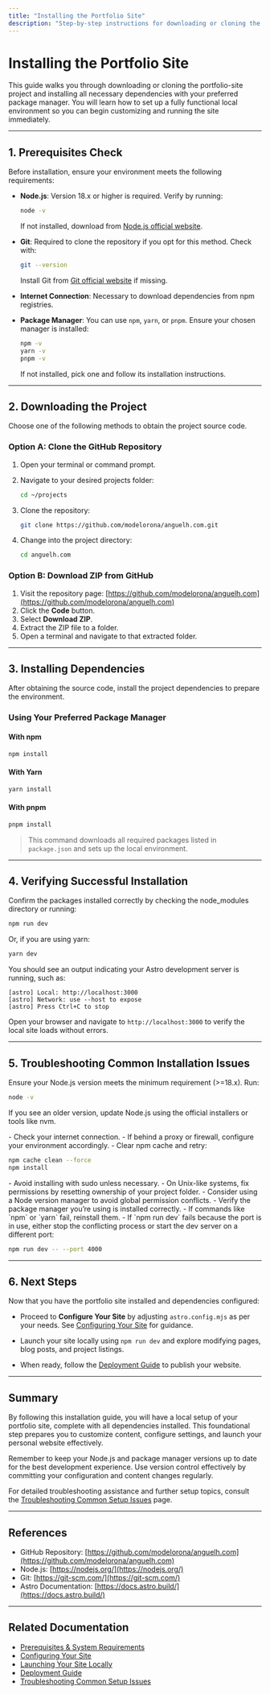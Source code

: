 ```yaml
---
title: "Installing the Portfolio Site"
description: "Step-by-step instructions for downloading or cloning the project and installing dependencies using your preferred package manager. Includes troubleshooting for common install issues across different environments."
---
```


# Installing the Portfolio Site

This guide walks you through downloading or cloning the portfolio-site project and installing all necessary dependencies with your preferred package manager. You will learn how to set up a fully functional local environment so you can begin customizing and running the site immediately.

---

## 1. Prerequisites Check

Before installation, ensure your environment meets the following requirements:

- **Node.js**: Version 18.x or higher is required. Verify by running:

  ```bash
  node -v
  ```

  If not installed, download from [Node.js official website](https://nodejs.org/).

- **Git**: Required to clone the repository if you opt for this method. Check with:

  ```bash
  git --version
  ```

  Install Git from [Git official website](https://git-scm.com/) if missing.

- **Internet Connection**: Necessary to download dependencies from npm registries.

- **Package Manager**: You can use `npm`, `yarn`, or `pnpm`. Ensure your chosen manager is installed:

  ```bash
  npm -v
  yarn -v
  pnpm -v
  ```

  If not installed, pick one and follow its installation instructions.

---

## 2. Downloading the Project

Choose one of the following methods to obtain the project source code.

### Option A: Clone the GitHub Repository

1. Open your terminal or command prompt.
2. Navigate to your desired projects folder:

   ```bash
   cd ~/projects
   ```

3. Clone the repository:

   ```bash
   git clone https://github.com/modelorona/anguelh.com.git
   ```

4. Change into the project directory:

   ```bash
   cd anguelh.com
   ```

### Option B: Download ZIP from GitHub

1. Visit the repository page: [https://github.com/modelorona/anguelh.com](https://github.com/modelorona/anguelh.com)
2. Click the **Code** button.
3. Select **Download ZIP**.
4. Extract the ZIP file to a folder.
5. Open a terminal and navigate to that extracted folder.

---

## 3. Installing Dependencies

After obtaining the source code, install the project dependencies to prepare the environment.

### Using Your Preferred Package Manager

#### With npm

```bash
npm install
```

#### With Yarn

```bash
yarn install
```

#### With pnpm

```bash
pnpm install
```

> This command downloads all required packages listed in `package.json` and sets up the local environment.

---

## 4. Verifying Successful Installation

Confirm the packages installed correctly by checking the node_modules directory or running:

```bash
npm run dev
```

Or, if you are using yarn:

```bash
yarn dev
```

You should see an output indicating your Astro development server is running, such as:

```
[astro] Local: http://localhost:3000
[astro] Network: use --host to expose
[astro] Press Ctrl+C to stop
```

Open your browser and navigate to `http://localhost:3000` to verify the local site loads without errors.

---

## 5. Troubleshooting Common Installation Issues

<AccordionGroup title="Installation Troubleshooting">
<Accordion title="Node.js Version Issues">
Ensure your Node.js version meets the minimum requirement (>=18.x). Run:

```bash
node -v
```

If you see an older version, update Node.js using the official installers or tools like nvm.
</Accordion>

<Accordion title="Dependency Download Failures">
- Check your internet connection.
- If behind a proxy or firewall, configure your environment accordingly.
- Clear npm cache and retry:
  
  ```bash
  npm cache clean --force
  npm install
  ```
</Accordion>

<Accordion title="Permission Errors on Installation">
- Avoid installing with sudo unless necessary.
- On Unix-like systems, fix permissions by resetting ownership of your project folder.
- Consider using a Node version manager to avoid global permission conflicts.
</Accordion>

<Accordion title="Missing Package Manager">
- Verify the package manager you’re using is installed correctly.
- If commands like `npm` or `yarn` fail, reinstall them.
</Accordion>

<Accordion title="Port Conflicts on Dev Server Startup">
- If `npm run dev` fails because the port is in use, either stop the conflicting process or start the dev server on a different port:

  ```bash
  npm run dev -- --port 4000
  ```
</Accordion>
</AccordionGroup>

---

## 6. Next Steps

Now that you have the portfolio site installed and dependencies configured:

- Proceed to **Configure Your Site** by adjusting `astro.config.mjs` as per your needs. See [Configuring Your Site](./configuration-setup-basics) for guidance.

- Launch your site locally using `npm run dev` and explore modifying pages, blog posts, and project listings.

- When ready, follow the [Deployment Guide](../../configuration/deployment/deployment-guide) to publish your website.

---

## Summary

By following this installation guide, you will have a local setup of your portfolio site, complete with all dependencies installed. This foundational step prepares you to customize content, configure settings, and launch your personal website effectively.

<Tip>
Remember to keep your Node.js and package manager versions up to date for the best development experience.
</Tip>

<Tip>
Use version control effectively by committing your configuration and content changes regularly.
</Tip>

For detailed troubleshooting assistance and further setup topics, consult the [Troubleshooting Common Setup Issues](../first-run-validation/common-setup-troubleshooting) page.

---

## References

- GitHub Repository: [https://github.com/modelorona/anguelh.com](https://github.com/modelorona/anguelh.com)
- Node.js: [https://nodejs.org/](https://nodejs.org/)
- Git: [https://git-scm.com/](https://git-scm.com/)
- Astro Documentation: [https://docs.astro.build/](https://docs.astro.build/)

---

## Related Documentation

- [Prerequisites & System Requirements](/getting-started/setup-installation/prerequisites-system-requirements)
- [Configuring Your Site](/getting-started/setup-installation/configuration-setup-basics)
- [Launching Your Site Locally](/getting-started/first-run-validation/first-successful-run)
- [Deployment Guide](/configuration/deployment/deployment-guide)
- [Troubleshooting Common Setup Issues](/getting-started/first-run-validation/common-setup-troubleshooting)
